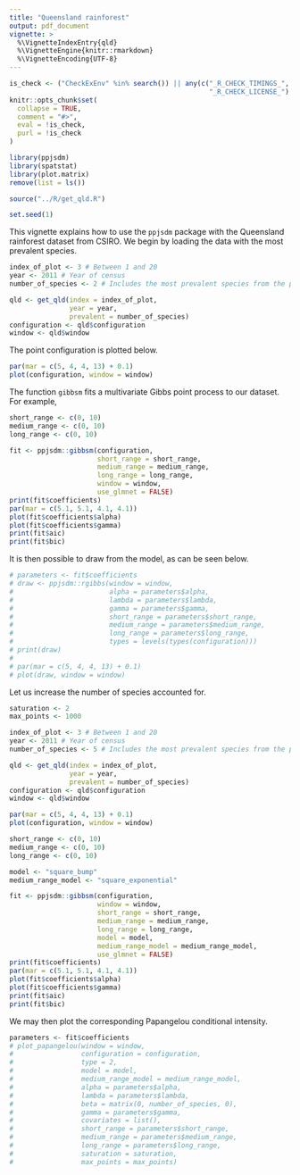 ```yaml
---
title: "Queensland rainforest"
output: pdf_document
vignette: >
  %\VignetteIndexEntry{qld}
  %\VignetteEngine{knitr::rmarkdown}
  %\VignetteEncoding{UTF-8}
---
```

  
```r
is_check <- ("CheckExEnv" %in% search()) || any(c("_R_CHECK_TIMINGS_",
                                                  "_R_CHECK_LICENSE_") %in% names(Sys.getenv()))
knitr::opts_chunk$set(
  collapse = TRUE,
  comment = "#>",
  eval = !is_check,
  purl = !is_check
)

```

```r
library(ppjsdm)
library(spatstat)
library(plot.matrix)
remove(list = ls())

source("../R/get_qld.R")

set.seed(1)
```

This vignette explains how to use the `ppjsdm` package with the Queensland rainforest dataset from CSIRO.
We begin by loading the data with the most prevalent species.

```r
index_of_plot <- 3 # Between 1 and 20
year <- 2011 # Year of census
number_of_species <- 2 # Includes the most prevalent species from the plot

qld <- get_qld(index = index_of_plot,
               year = year, 
               prevalent = number_of_species)
configuration <- qld$configuration
window <- qld$window
```

The point configuration is plotted below.

```r
par(mar = c(5, 4, 4, 13) + 0.1)
plot(configuration, window = window)
```

The function `gibbsm` fits a multivariate Gibbs point process to our dataset.
For example,

```r
short_range <- c(0, 10)
medium_range <- c(0, 10)
long_range <- c(0, 10)

fit <- ppjsdm::gibbsm(configuration, 
                      short_range = short_range,
                      medium_range = medium_range,
                      long_range = long_range,
                      window = window, 
                      use_glmnet = FALSE)
print(fit$coefficients)
par(mar = c(5.1, 5.1, 4.1, 4.1))
plot(fit$coefficients$alpha)
plot(fit$coefficients$gamma)
print(fit$aic)
print(fit$bic)
```

It is then possible to draw from the model, as can be seen below.

```r
# parameters <- fit$coefficients
# draw <- ppjsdm::rgibbs(window = window, 
#                        alpha = parameters$alpha, 
#                        lambda = parameters$lambda, 
#                        gamma = parameters$gamma,
#                        short_range = parameters$short_range,
#                        medium_range = parameters$medium_range,
#                        long_range = parameters$long_range,
#                        types = levels(types(configuration)))
# print(draw)
# 
# par(mar = c(5, 4, 4, 13) + 0.1)
# plot(draw, window = window)
```

Let us increase the number of species accounted for.

```r
saturation <- 2
max_points <- 1000

index_of_plot <- 3 # Between 1 and 20
year <- 2011 # Year of census
number_of_species <- 5 # Includes the most prevalent species from the plot

qld <- get_qld(index = index_of_plot,
               year = year, 
               prevalent = number_of_species)
configuration <- qld$configuration
window <- qld$window

par(mar = c(5, 4, 4, 13) + 0.1)
plot(configuration, window = window)

short_range <- c(0, 10)
medium_range <- c(0, 10)
long_range <- c(0, 10)

model <- "square_bump"
medium_range_model <- "square_exponential"

fit <- ppjsdm::gibbsm(configuration, 
                      window = window, 
                      short_range = short_range,
                      medium_range = medium_range,
                      long_range = long_range,
                      model = model,
                      medium_range_model = medium_range_model,
                      use_glmnet = FALSE)
print(fit$coefficients)
par(mar = c(5.1, 5.1, 4.1, 4.1))
plot(fit$coefficients$alpha)
plot(fit$coefficients$gamma)
print(fit$aic)
print(fit$bic)
```

We may then plot the corresponding Papangelou conditional intensity.

```r
parameters <- fit$coefficients
# plot_papangelou(window = window,
#                 configuration = configuration,
#                 type = 2, 
#                 model = model, 
#                 medium_range_model = medium_range_model, 
#                 alpha = parameters$alpha, 
#                 lambda = parameters$lambda, 
#                 beta = matrix(0, number_of_species, 0), 
#                 gamma = parameters$gamma, 
#                 covariates = list(), 
#                 short_range = parameters$short_range, 
#                 medium_range = parameters$medium_range, 
#                 long_range = parameters$long_range, 
#                 saturation = saturation,
#                 max_points = max_points) 
```